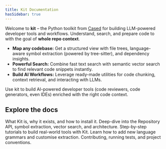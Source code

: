 ```yaml
---
title: Kit Documentation
hasSidebar: true
---
```

 
Welcome to **kit** – the Python toolkit from [Cased](https://cased.com) for building LLM-powered developer tools and workflows. Understand, 
search, and prepare code to with the goal of **whole repo context**.

*   **Map any codebase:** Get a structured view with file trees, language-aware symbol extraction (powered by tree-sitter), and dependency insights.
*   **Powerful Search:** Combine fast text search with semantic vector search to find relevant code snippets instantly.
*   **Build AI Workflows:** Leverage ready-made utilities for code chunking, context retrieval, and interacting with LLMs.

Use kit to build AI-powered developer tools (code reviewers, code generators, even IDEs) enriched with the right code context.

## Explore the docs

<CardGroup cols={2}>
  <Card title="Overview" href="/introduction/overview" icon="book-open">
    What Kit is, why it exists, and how to install it.
  </Card>
  <Card title="Core Concepts" href="/core-concepts/api-primitives" icon="puzzle-piece">
    Deep-dive into the Repository API, symbol extraction, vector search, and architecture.
  </Card>
  <Card title="Tutorials" href="/tutorials/ai_pr_reviewer" icon="graduation-cap">
    Step-by-step tutorials to build real-world tools with Kit.
  </Card>
  <Card title="Extending Kit" href="/extending/adding-languages" icon="code-bracket-square">
    Learn how to add new language grammars and customise extraction.
  </Card>
  <Card title="Development" href="/development/running-tests" icon="wrench-screwdriver">
    Contributing, running tests, and project conventions.
  </Card>
</CardGroup>
